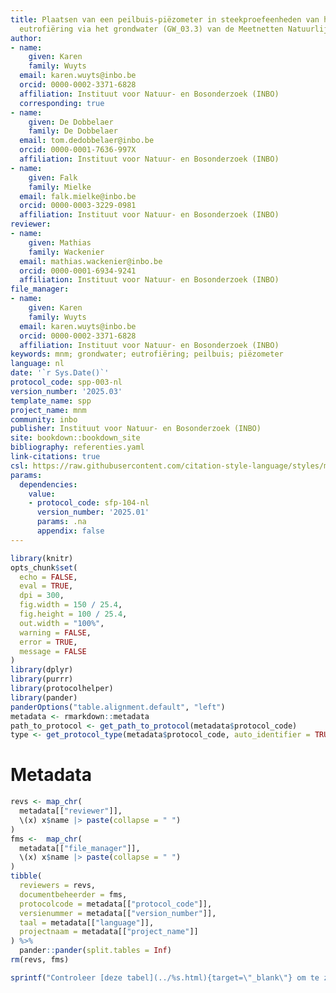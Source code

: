 ```yaml
---
title: Plaatsen van een peilbuis-piëzometer in steekproefeenheden van het meetnet
  eutrofiëring via het grondwater (GW_03.3) van de Meetnetten Natuurlijk Milieu
author:
- name:
    given: Karen
    family: Wuyts
  email: karen.wuyts@inbo.be
  orcid: 0000-0002-3371-6828
  affiliation: Instituut voor Natuur- en Bosonderzoek (INBO)
  corresponding: true
- name:
    given: De Dobbelaer
    family: De Dobbelaer
  email: tom.dedobbelaer@inbo.be
  orcid: 0000-0001-7636-997X
  affiliation: Instituut voor Natuur- en Bosonderzoek (INBO)
- name:
    given: Falk
    family: Mielke
  email: falk.mielke@inbo.be
  orcid: 0000-0003-3229-0981
  affiliation: Instituut voor Natuur- en Bosonderzoek (INBO)
reviewer:
- name:
    given: Mathias
    family: Wackenier
  email: mathias.wackenier@inbo.be
  orcid: 0000-0001-6934-9241
  affiliation: Instituut voor Natuur- en Bosonderzoek (INBO)
file_manager:
- name:
    given: Karen
    family: Wuyts
  email: karen.wuyts@inbo.be
  orcid: 0000-0002-3371-6828
  affiliation: Instituut voor Natuur- en Bosonderzoek (INBO)
keywords: mnm; grondwater; eutrofiëring; peilbuis; piëzometer
language: nl
date: '`r Sys.Date()`'
protocol_code: spp-003-nl
version_number: '2025.03'
template_name: spp
project_name: mnm
community: inbo
publisher: Instituut voor Natuur- en Bosonderzoek (INBO)
site: bookdown::bookdown_site
bibliography: referenties.yaml
link-citations: true
csl: https://raw.githubusercontent.com/citation-style-language/styles/master/research-institute-for-nature-and-forest.csl
params:
  dependencies:
    value:
    - protocol_code: sfp-104-nl
      version_number: '2025.01'
      params: .na
      appendix: false
---
```


```{=html}
<!--
Instructies bij opmaak van het protocol:

Hieronder vind je de verschillende onderdelen van een protocol.
In de bijhorende losse `Rmd` bestanden vind je een beschrijving wat er bij elk onderdeel vermeld moet worden.
Het is in die bestanden dat je moet editeren.
Niet alle onderdelen zijn altijd van toepassing.
Laat in die gevallen de titel hoofdingen staan en vermeld expliciet "niet van toepassing".
-->
```
```r
library(knitr)
opts_chunk$set(
  echo = FALSE,
  eval = TRUE,
  dpi = 300,
  fig.width = 150 / 25.4,
  fig.height = 100 / 25.4,
  out.width = "100%",
  warning = FALSE,
  error = TRUE,
  message = FALSE
)
library(dplyr)
library(purrr)
library(protocolhelper)
library(pander)
panderOptions("table.alignment.default", "left")
metadata <- rmarkdown::metadata
path_to_protocol <- get_path_to_protocol(metadata$protocol_code)
type <- get_protocol_type(metadata$protocol_code, auto_identifier = TRUE)
```

# Metadata {.unnumbered}

```r
revs <- map_chr(
  metadata[["reviewer"]],
  \(x) x$name |> paste(collapse = " ")
)
fms <-  map_chr(
  metadata[["file_manager"]],
  \(x) x$name |> paste(collapse = " ")
)
tibble(
  reviewers = revs,
  documentbeheerder = fms,
  protocolcode = metadata[["protocol_code"]],
  versienummer = metadata[["version_number"]],
  taal = metadata[["language"]],
  projectnaam = metadata[["project_name"]]
) %>%
  pander::pander(split.tables = Inf)
rm(revs, fms)
```

```r
sprintf("Controleer [deze tabel](../%s.html){target=\"_blank\"} om te zien of een meer recente versie beschikbaar is.", type) |> cat() # nolint
```

